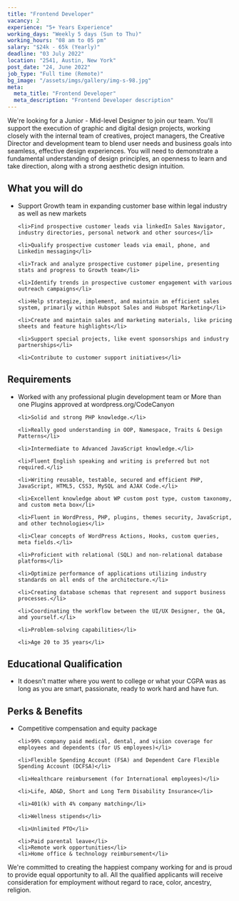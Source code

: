 ---
title: "Frontend Developer"
vacancy: 2
experience: "5+ Years Experience"
working_days: "Weekly 5 days (Sun to Thu)"
working_hours: "08 am to 05 pm"
salary: "$24k - 65k (Yearly)"
deadline: "03 July 2022"
location: "2541, Austin, New York"
post_date: "24, June 2022"
job_type: "Full time (Remote)"
bg_image: "/assets/imgs/gallery/img-s-98.jpg"
meta:
  meta_title: "Frontend Developer"
  meta_description: "Frontend Developer description"
---

We're looking for a Junior - Mid-level Designer to join our team. 
You'll support the execution of graphic and digital design projects, working closely with the internal team of creatives, project managers, 
the Creative Director and development team to blend user needs and business goals into seamless, effective design experiences. 
You will need to demonstrate a fundamental understanding of design principles, an openness to learn and take direction, along with a strong aesthetic design intuition.

<div className="info_content mt-[35px]">

  <h2 >What you will do</h2>
  <ul >
    <li>Support Growth team in expanding customer base within legal industry as well as new markets</li>

    <li>Find prospective customer leads via linkedIn Sales Navigator, industry directories, personal network and other sources</li>

    <li>Qualify prospective customer leads via email, phone, and Linkedin messaging</li>

    <li>Track and analyze prospective customer pipeline, presenting stats and progress to Growth team</li>

    <li>Identify trends in prospective customer engagement with various outreach campaigns</li>

    <li>Help strategize, implement, and maintain an efficient sales system, primarily within Hubspot Sales and Hubspot Marketing</li>

    <li>Create and maintain sales and marketing materials, like pricing sheets and feature highlights</li>

    <li>Support special projects, like event sponsorships and industry partnerships</li>

    <li>Contribute to customer support initiatives</li>
  </ul>

</div>

<div className="info_content mt-[35px]">
  <h2 >Requirements</h2>
  <ul >
    <li>Worked with any professional plugin development team or More than one Plugins approved at wordpress.org/CodeCanyon</li>

    <li>Solid and strong PHP knowledge.</li>

    <li>Really good understanding in OOP, Namespace, Traits & Design Patterns</li>

    <li>Intermediate to Advanced JavaScript knowledge.</li>

    <li>Fluent English speaking and writing is preferred but not required.</li>

    <li>Writing reusable, testable, secured and efficient PHP, JavaScript, HTML5, CSS3, MySQL and AJAX Code.</li>

    <li>Excellent knowledge about WP custom post type, custom taxonomy, and custom meta box</li>

    <li>Fluent in WordPress, PHP, plugins, themes security, JavaScript, and other technologies</li>

    <li>Clear concepts of WordPress Actions, Hooks, custom queries, meta fields.</li>

    <li>Proficient with relational (SQL) and non-relational database platforms</li>

    <li>Optimize performance of applications utilizing industry standards on all ends of the architecture.</li>

    <li>Creating database schemas that represent and support business processes.</li>
    
    <li>Coordinating the workflow between the UI/UX Designer, the QA, and yourself.</li>

    <li>Problem-solving capabilities</li>

    <li>Age 20 to 35 years</li>
  </ul>
</div>

<div className="info_content mt-[35px]">
  <h2 >Educational Qualification</h2>
  <ul >
    <li>It doesn't matter where you went to college or what your CGPA was as long as you are smart, passionate, ready to work hard and have fun.</li>
  </ul>
</div>


<div className="info_content mt-[35px]">
  <h2>Perks & Benefits</h2>
  <ul>
    <li>Competitive compensation and equity package</li>

    <li>99% company paid medical, dental, and vision coverage for employees and dependents (for US employees)</li>

    <li>Flexible Spending Account (FSA) and Dependent Care Flexible Spending Account (DCFSA)</li>

    <li>Healthcare reimbursement (for International employees)</li>

    <li>Life, AD&D, Short and Long Term Disability Insurance</li>

    <li>401(k) with 4% company matching</li>

    <li>Wellness stipends</li>

    <li>Unlimited PTO</li>

    <li>Paid parental leave</li>
    <li>Remote work opportunities</li>
    <li>Home office & technology reimbursement</li>
  </ul>
</div>

<div className="pt-[33px]">
  We're committed to creating the happiest company working for and is proud to provide equal opportunity to all. 
  All the qualified applicants will receive consideration for employment without regard to race, color, ancestry, religion.
</div>

